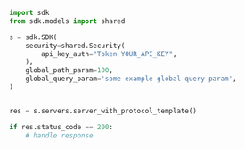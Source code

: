 ```python showLineNumbers copy filename="Server With Protocol Template usage example"
import sdk
from sdk.models import shared

s = sdk.SDK(
    security=shared.Security(
        api_key_auth="Token YOUR_API_KEY",
    ),
    global_path_param=100,
    global_query_param='some example global query param',
)


res = s.servers.server_with_protocol_template()

if res.status_code == 200:
    # handle response
```
